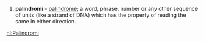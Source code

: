 {{msg:-fi-}}

{{msg:-noun-}}
#'''palindromi''' - [[palindrome]]; a word, phrase, number or any other sequence of units (like a strand of DNA) which has the property of reading the same in either direction.

[[nl:Palindromi]]